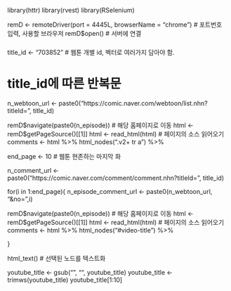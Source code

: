 library(httr)
library(rvest)
library(RSelenium)

remD <- remoteDriver(port = 4445L, browserName = "chrome") # 포트번호 입력, 사용할 브라우저
remD$open() # 서버에 연결

#####
title_id <- "703852" # 웹툰 개별 id, 벡터로 여러가지 담아야 함.

# title_id에 따른 반복문
n_webtoon_url <- paste0("https://comic.naver.com/webtoon/list.nhn?titleId=", title_id)

remD$navigate(paste0(n_episode)) # 해당 홈페이지로 이동
html <- remD$getPageSource()[[1]]
html <- read_html(html) # 페이지의 소스 읽어오기
  comments <- html %>% 
  html_nodes(".v2+ tr a") %>%
  
  
  
  end_page <- 10 # 웹툰 현존하는 마지막 화


n_comment_url <- paste0("https://comic.naver.com/comment/comment.nhn?titleId=", title_id) 



for(i in 1:end_page){
  n_episode_comment_url <- paste0(n_webtoon_url, "&no=",i)
  
  remD$navigate(paste0(n_episode)) # 해당 홈페이지로 이동
  html <- remD$getPageSource()[[1]]
  html <- read_html(html) # 페이지의 소스 읽어오기
  comments <- html %>% 
    html_nodes("#video-title") %>%
    
}




html_text() # 선택된 노드를 텍스트화

youtube_title <- gsub("\n", "", youtube_title)
youtube_title <- trimws(youtube_title)
youtube_title[1:10] 
